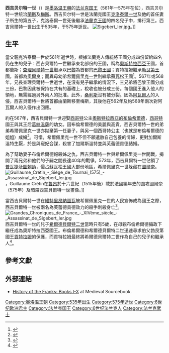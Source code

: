 {{multiple issues|
{{expand|time=2017-02-17T06:56:38+00:00}}
{{refimprove|time=2017-02-17T06:56:38+00:00}}
}}
{{Infobox royalty
| name = 西吉贝尔特一世
| title = 
| image = Mariage de Sigebert et Brunehaut - Grandes Chroniques de France BNF Fr2610 f31r.jpg
| caption = Marriage of Sigebert and Brunhilda, ''{{tsl|en|Grandes Chroniques de France||Grandes Chroniques de France}}'', from a MS of the fifteenth century (Bibliothèque nationale de France).
| succession = [[奥斯特拉西亚|奥斯特拉西亚]]
| reign = 561年–575年
| predecessor = [[克洛泰尔一世|克洛泰尔一世]]
| successor = [[希爾德貝爾特二世|希爾德貝爾特二世]]
| birth_date = 約535年
| birth_place =
| death_date = 約{{death year and age|575|535}}
| death_place = [[维特里昂纳图瓦|维特里昂纳图瓦]]
| house = [[墨洛溫王朝|墨洛溫王朝]]
| house-type = 王朝
| father = [[克洛泰尔一世|克洛泰尔一世]]
| mother = {{link-en|英貢德|Ingund}}
| spouse = [[奥斯特拉西亚的布伦希尔德|奥斯特拉西亚的布伦希尔德]]
| spouse-type = 王后
| issue = {{link-en|英貢德|Ingund (wife of Hermenegild)}} <br> 克洛多辛德 <br> [[希爾德貝爾特二世|希爾德貝爾特二世]]
| religion = 
}}
'''西吉贝尔特一世'''（{{lang-fr|Sigebert I}}）是[[墨洛温王朝|墨洛温王朝]]的[[法兰克国王|法兰克国王]]（561年—575年在位），西吉贝尔特一世统治[[蘭斯_(法國城市)|蘭斯]]及[[梅斯|梅斯]]。西吉贝尔特一世是法蘭克國王[[克洛泰爾一世|克洛泰爾一世]]及他的首任妻子{{link-en|英貢德|Ingund}}所生的第五子，克洛泰爾一世死後繼承[[法蘭克王國|法蘭克王國]]的四名兒子中，排行第三。西吉貝爾特一世出生于535年，于575年逝世。
[[File:Sigebert_Ier.jpg|left]]。]]
==生平==
當父親克洛泰爾一世於561年逝世時，根據法蘭克人傳統將王國分成四份留給四名仍在生的兒子：西吉貝爾特一世繼承東北部份的王國，稱為[[奧斯特拉西亞|奧斯特拉西亞]]王國，首都蘭斯；[[查理貝爾特一世|查理貝爾特一世]]繼承以[[巴黎|巴黎]]為首都的[[巴黎王國|巴黎王國]]；貢特拉姆繼承[[勃艮第王國|勃艮第王國]]，首都為[[奧爾良|奧爾良]]；而異母幼弟[[希爾佩里克一世|希爾佩里克一世]]則繼承[[蘇瓦松王國|蘇瓦松王國]]<ref>{{cite book|chapter=BOOK IV Chapter 22|author=Gregory of Tours |title=History of the Franks}}</ref>。567年或568年，兄長查理貝爾特一世逝世，在沒有兒子繼承的情況下，三兄弟將巴黎王國分成三份，巴黎因此被保持在共有的基礎上，稅收也被分成三份。每個國王進入他人的領地，無需經過另外兩人的批准。此外，[[桑利斯|桑利斯]]沒有被分裂。因為[[阿瓦爾人|阿瓦爾人]]的入侵，西吉貝爾特一世將首都由蘭斯移至梅斯，其後他在562年及約568年兩次對阿瓦爾人的入侵作出回應。

約在567年，西吉貝爾特一世迎娶[[西哥特|西哥特]]公主[[奧斯特拉西亞的布倫希爾德|奧斯特拉西亞的布倫希爾德]]，[[西哥特|西哥特]]國王{{link-en|阿塔納吉爾德|Athanagild}}與其王后[[葛絲溫薩|葛絲溫薩]]的幼女。因布倫希爾德的美麗與高貴，西吉貝爾特一世的弟弟希爾佩里克一世亦拋棄第一任妻子{{link-en|奧多維拉|Audovera}}，與另一個西哥特公主（也就是布倫希爾德的姐姐）{{link-en|加爾斯溫特|Galswintha}}成婚<ref>{{cite book|chapter=BOOK IV Chapter 27 - 28|author=Gregory of Tours |title=History of the Franks}}</ref>。可惜，希爾佩里克一世不但不願遣散自己包養的情婦，更對加爾斯溫特生厭，於是與寵妃{{link-en|芙蕾德貢德|Fredegund}}合謀，殺害了加爾斯溫特並與芙蕾德貢德結婚。

為了幫助妻子布倫希爾德報殺姊之仇，西吉貝爾特一世與希爾佩里克一世開戰，揭開了兩兄弟和他們的子嗣之間長達40年的戰爭。573年，西吉貝爾特一世佔領了[[普瓦捷|普瓦捷]]及[[圖賴訥|圖賴訥]]，侵占蘇瓦松王國大部份地區，希爾佩里克一世躲藏在[[圖爾奈|圖爾奈]]。
[[File:Guillaume_Crétin_-_Siège_de_Tournai_(575)_-_Assassinat_de_Sigebert_Ier.jpg|right]]，Guillaume Crétin在[[魯昂|魯昂]]於十六世紀（1515年後）載於法國編年史的圍攻圖爾奈（575年）及暗殺西吉貝爾特一世畫像。]]

當西吉貝爾特一世在[[維特里昂納圖瓦|維特里昂納圖瓦]]被希爾佩里克一世的人民宣佈成為國王之際，西吉貝爾特一世被兩名為芙蕾德貢德效力的殺手刺殺身亡<ref>{{cite book|chapter=BOOK IV Chapter 47 - 50|author=Gregory of Tours |title=History of the Franks}}</ref>。
[[File:Grandes_Chroniques_de_France_-_XIVème_siècle_-_Assassinat_de_Sigebert_Ier.jpg|left]]
西吉貝爾特一世的兒子[[希爾德貝爾特二世|希爾德貝爾特二世]]當時只有5歲，在母親布倫希爾德攝政下繼任成為奧斯特拉西亞國王。布倫希爾德和希爾德貝爾特二世迅速尋求伯父勃艮第國王[[貢特拉姆|貢特拉姆]]的保護，而貢特拉姆最終將希爾德貝爾特二世作為自己的兒子和繼承人<ref>{{cite book|chapter=Anglo-Saxon Kinship Revisited |author=Thomas Charles-Edwards |title=The Anglo-Saxons from the Migration Period to the Eighth Century |others=John Hines (ed.) |publisher=Boydell Press |date=2003 |page=178}}</ref>。

==參考文獻==
{{reflist}}

==外部連結==
{{commons category}}
*[http://www.fordham.edu/halsall/basis/gregory-hist.html History of the Franks: Books I-X]{{Wayback|url=http://www.fordham.edu/halsall/basis/gregory-hist.html |date=20140814182657 }} at Medieval Sourcebook.

{{S-start}}
{{S-hou|[[墨洛温王朝|墨洛温王朝]]||535年||575年}}
{{s-before|[[克洛泰爾一世|克洛泰爾一世]]}}
{{s-title|[[法蘭克國王列表|奥斯特拉西亞國王]]|561年–575年}}
{{s-after|[[希爾德貝爾特二世|希爾德貝爾特二世]]}}
{{s-end}}
{{墨洛温王朝}}
{{法國國家元首}}
{{Authority control}}

{{DEFAULTSORT:Sigebert 01}}
[[Category:墨洛温王朝|Category:墨洛温王朝]]
[[Category:535年出生|Category:535年出生]]
[[Category:575年逝世|Category:575年逝世]]
[[Category:6世纪欧洲君主|Category:6世纪欧洲君主]]
[[Category:法兰克国王|Category:法兰克国王]]
[[Category:6世纪法兰克人|Category:6世纪法兰克人]]
[[Category:法兰克武士|Category:法兰克武士]]